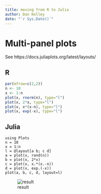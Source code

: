 ```yaml
---
title: moving from R to Julia
author: Dan Kelley
date: "`r Sys.Date()`"
---
```


# Multi-panel plots

See https://docs.juliaplots.org/latest/layouts/

## R

```R
par(mfrow=c(2,2))
n <- 10
x <- 1:n
plot(x, rnorm(n), type="l")
plot(x, 2*x, type="l")
plot(x, x*(x-n), type="l")
plot(x, exp(-x), type="l")
```

## Julia

```
using Plots
n = 10
x = 1:n
l = @layout[a b; c d]
a = plot(x, rand(n))
b = plot(x, 2*x)
c = plot(x, x.*(x.-n))
d = plot(x, exp.(-x))
plot(a, b, c, d, layout=l)
```

![result](multi_panel_plots)

